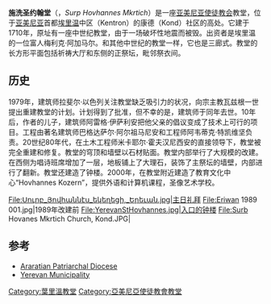 {{Infobox religious building
| building_name         = 施洗圣约翰堂<br/>Սուրբ Հովհաննես Մկրտիչ Եկեղեցի
| image                 = St John The Baptist Church of Yerevan.jpg
| map_type              = Armenia
| map_size              = 275
| location              = {{flagicon|ARM}} [[亚美尼亚|亚美尼亚]][[埃里温|埃里温]]中区
| coordinates           = {{coord|40.185265|44.503673|display=inline,title}}
| religious_affiliation = [[亚美尼亚使徒教会|亚美尼亚使徒教会]]
| rite                  = 
| region                = [[埃里温|埃里温]]
| district              = 中区
| consecration_year     = 1710
| architect             = 巴格达萨尔·阿尔祖马尼安、阿雷格·伊萨雷耶良
| architecture_type     = 
| architecture_style    = 亚美尼亚
}}
'''施洗圣约翰堂'''（{{lang-hy|Սուրբ Հովհաննես Մկրտիչ Եկեղեցի}}，''Surp Hovhannes Mkrtich''）是一座[[亚美尼亚使徒教会|亚美尼亚使徒教会]]教堂，位于[[亚美尼亚|亚美尼亚]]首都[[埃里温|埃里温]]中区（Kentron）的康德（Kond）社区的高处。它建于1710年，原址有一座中世纪教堂，由于一场破坏性地震而被毁。出资者是埃里温的一位富人梅利克·阿加马尔。和其他中世纪的教堂一样，它也是三廊式。教堂的长方形平面包括祈祷大厅和东侧的正祭坛，毗邻祭衣间。

==历史==
1979年，建筑师拉斐尔·以色列关注教堂缺乏吸引力的状况，向宗主教瓦兹根一世提出重建教堂的计划。计划得到了批准，但不幸的是，建筑师于同年去世。10年后，作者的儿子，建筑师阿雷格·伊萨利安把他父亲的倡议变成了技术上可行的项目。工程由著名建筑师巴格达萨尔·阿尔祖马尼安和工程师阿韦蒂克·特凯维坚负责。20世纪80年代，在土木工程师米卡耶尔·霍夫汉尼西安的直接领导下，教堂被完全重建和修复。教堂的穹顶和墙壁以石材贴面。教堂内部举行了大规模的改建。在西侧为唱诗班席增加了一层，地板铺上了大理石，装饰了主祭坛的墙壁，内部进行了翻新。教堂还建造了钟楼。2000年，在教堂附近建造了教育文化中心“Hovhannes Kozern”，提供外语和计算机课程，圣像艺术学校。

<gallery>
File:Սուրբ_Յովհաննէս_եկեղեցի,_Երեւան.jpg|主日礼拜
File:Eriwan 1989 001.jpg|1989年改建前
File:YerevanStHovhannes.jpg|入口的钟楼
File:Surb Hovanes Mkrtich Church, Kond.JPG|
</gallery>

==参考==
* [http://www.araratian-tem.am/churches.php?id=27 Araratian Patriarchal Diocese] {{Wayback|url=http://www.araratian-tem.am/churches.php?id=27 |date=20121023031120 }}
* [https://web.archive.org/web/20111002074837/http://www.yerevan.am/main.php?page_id=242&lang=3 Yerevan Municipality]

[[Category:葉里溫教堂|Category:葉里溫教堂]]
[[Category:亞美尼亞使徒教會教堂|Category:亞美尼亞使徒教會教堂]]